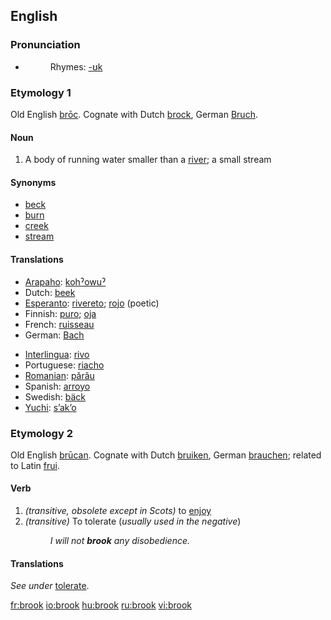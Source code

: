==English==

===Pronunciation===
*{{IPA|/brʊk/}}
*:Rhymes: [[Rhymes:English:-ʊk|-ʊk]]

===Etymology 1===
Old English [[broc|brōc]].  Cognate with Dutch [[brock#Dutch|brock]], German [[Bruch]].

====Noun====
{{en-noun}}
# A body of running water smaller than a [[river]]; a small stream

====Synonyms====
*[[beck]]
*[[burn]]
*[[creek]]
*[[stream]]

====Translations====
{{top}}
*[[Arapaho]]: [[kohˀowuˀ]]
*Dutch: [[beek]] {{f}}
*[[Esperanto]]: [[rivereto]]; [[rojo]] (poetic)
*Finnish: [[puro#Finnish|puro]]; [[oja#Finnish|oja]]
*French: [[ruisseau]] {{m}}
*German: [[Bach]] {{m}}
{{mid}}
*[[Interlingua]]: [[rivo]]
*Portuguese: [[riacho]] {{m}}
*[[Romanian]]: [[părâu]] {{n}}
*Spanish: [[arroyo]] {{m}}
*Swedish: [[bäck]] {{c}}
*[[Yuchi]]: [[sʼakʼo]]
{{bottom}}

===Etymology 2===
Old English [[brucan|brūcan]].  Cognate with Dutch [[bruiken]], German [[brauchen]]; related to Latin [[frui]].

====Verb====
{{en-verb}}
# ''(transitive, obsolete except in Scots)'' to [[enjoy]]
# ''(transitive)'' To tolerate (''usually used in the negative'')
#:''I will not '''brook''' any disobedience.''

====Translations====
''See under'' [[tolerate#Translations|tolerate]].

[[fr:brook]]
[[io:brook]]
[[hu:brook]]
[[ru:brook]]
[[vi:brook]]